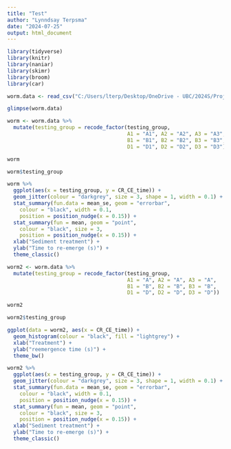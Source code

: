 ```yaml
---
title: "Test"
author: "Lynndsay Terpsma"
date: "2024-07-25"
output: html_document
---
```


```r
library(tidyverse)
library(knitr)
library(naniar)
library(skimr)
library(broom)
library(car)
```

```r
worm.data <- read_csv("C:/Users/lterp/Desktop/OneDrive - UBC/2024S/Project/Statistics/Data/worm_data_test2.csv")
```


```r
glimpse(worm.data)
```


```r
worm <- worm.data %>%
  mutate(testing_group = recode_factor(testing_group, 
                                       A1 = "A1", A2 = "A2", A3 = "A3", 
                                       B1 = "B1", B2 = "B2", B3 = "B3", 
                                       D1 = "D1", D2 = "D2", D3 = "D3"))

worm
```

```r
worm$testing_group
```


```r
worm %>%
  ggplot(aes(x = testing_group, y = CR_CE_time)) +
  geom_jitter(colour = "darkgrey", size = 3, shape = 1, width = 0.1) +
  stat_summary(fun.data = mean_se, geom = "errorbar", 
    colour = "black", width = 0.1, 
    position = position_nudge(x = 0.15)) +
  stat_summary(fun = mean, geom = "point", 
    colour = "black", size = 3, 
    position = position_nudge(x = 0.15)) +
  xlab("Sediment treatment") + 
  ylab("Time to re-emerge (s)") + 
  theme_classic()
```

```r
worm2 <- worm.data %>%
  mutate(testing_group = recode_factor(testing_group, 
                                       A1 = "A", A2 = "A", A3 = "A", 
                                       B1 = "B", B2 = "B", B3 = "B", 
                                       D1 = "D", D2 = "D", D3 = "D"))

worm2
```

```r
worm2$testing_group
```

```r
ggplot(data = worm2, aes(x = CR_CE_time)) +
  geom_histogram(colour = "black", fill = "lightgrey") +
  xlab("Treatment") +
  ylab("reemergence time (s)") +
  theme_bw()
```

```r
worm2 %>%
  ggplot(aes(x = testing_group, y = CR_CE_time)) +
  geom_jitter(colour = "darkgrey", size = 3, shape = 1, width = 0.1) +
  stat_summary(fun.data = mean_se, geom = "errorbar", 
    colour = "black", width = 0.1, 
    position = position_nudge(x = 0.15)) +
  stat_summary(fun = mean, geom = "point", 
    colour = "black", size = 3, 
    position = position_nudge(x = 0.15)) +
  xlab("Sediment treatment") + 
  ylab("Time to re-emerge (s)") + 
  theme_classic()
```






